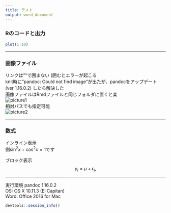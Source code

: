 ```yaml
---
title: テスト
output: word_document
---
```


### Rのコードと出力
```r
plot(1:10)
```

----

### 画像ファイル
リンクは""で囲まない (囲むとエラーが起こる  
knit時に"pandoc: Could not find image"が出たが、pandocをアップデート (ver 1.16.0.2) したら解決した  
画像ファイルはRmdファイルと同じフォルダに置くと楽  
![picture1](test.png)  
相対パスでも指定可能  
![picture2](../../Images/banner.jpg)  

----

### 数式  
インライン表示  
例$\sin^2 x + \cos^2 x = 1$です  
  
ブロック表示
$$
    y_i = \mu + \epsilon_{i},
$$

----

実行環境
pandoc 1.16.0.2  
OS: OS X 10.11.3 (El Capitan)  
Word: Office 2016 for Mac  
```r
devtools::session_info()
```